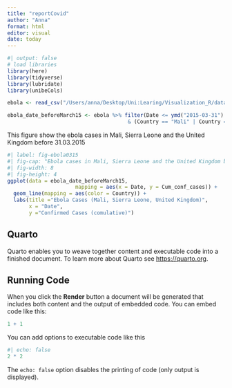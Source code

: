 ```yaml
---
title: "reportCovid"
author: "Anna"
format: html
editor: visual
date: today
---
```


```r
#| output: false
# load libraries
library(here)
library(tidyverse)
library(lubridate)
library(unibeCols)
```

```r
ebola <- read_csv("/Users/anna/Desktop/Uni:Learing/Visualization_R/data/raw/ebola.csv")

ebola_date_beforeMarch15 <- ebola %>% filter(Date <= ymd("2015-03-31") 
                                       & (Country == "Mali" | Country == "Sierra Leone" | Country == "United Kingdom"))

```

This figure show the ebola cases in Mali, Sierra Leone and the United Kingdom before 31.03.2015
```r
#| label: fig-ebola0315
#| fig-cap: "Ebola cases in Mali, Sierra Leone and the United Kingdom before 03.03.2015."
#| fig-width: 8
#| fig-height: 4
ggplot(data = ebola_date_beforeMarch15, 
                      mapping = aes(x = Date, y = Cum_conf_cases)) + 
  geom_line(mapping = aes(color = Country)) +
  labs(title ="Ebola Cases (Mali, Sierra Leone, United Kingdom)",
       x = "Date", 
       y ="Confirmed Cases (comulative)")
```

## Quarto

Quarto enables you to weave together content and executable code into a finished document. To learn more about Quarto see <https://quarto.org>.

## Running Code

When you click the **Render** button a document will be generated that includes both content and the output of embedded code. You can embed code like this:

```r
1 + 1
```

You can add options to executable code like this

```r
#| echo: false
2 * 2
```

The `echo: false` option disables the printing of code (only output is displayed).
